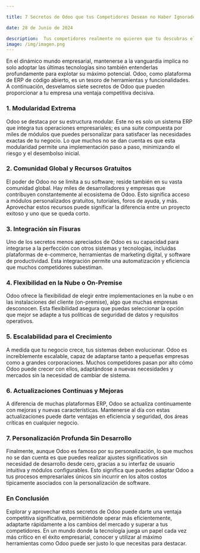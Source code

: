 ```yaml
---

title: 7 Secretos de Odoo que tus Competidores Desean no Haber Ignorado

date: 28 de Junio de 2024

description:  Tus competidores realmente no quieren que tu descubras el potecial que hay detrás de esta herramienta.
image: /img/imagen.png
---
```


En el dinámico mundo empresarial, mantenerse a la vanguardia implica no solo adoptar las últimas tecnologías sino también entenderlas profundamente para explotar su máximo potencial. Odoo, como plataforma de ERP de código abierto, es un tesoro de herramientas y funcionalidades. A continuación, desvelamos siete secretos de Odoo que pueden proporcionar a tu empresa una ventaja competitiva decisiva.

### **1. Modularidad Extrema**

Odoo se destaca por su estructura modular. Este no es solo un sistema ERP que integra tus operaciones empresariales; es una suite compuesta por miles de módulos que puedes personalizar para satisfacer las necesidades exactas de tu negocio. Lo que muchos no se dan cuenta es que esta modularidad permite una implementación paso a paso, minimizando el riesgo y el desembolso inicial.

### **2. Comunidad Global y Recursos Gratuitos**

El poder de Odoo no se limita a su software; reside también en su vasta comunidad global. Hay miles de desarrolladores y empresas que contribuyen constantemente al ecosistema de Odoo. Esto significa acceso a módulos personalizados gratuitos, tutoriales, foros de ayuda, y más. Aprovechar estos recursos puede significar la diferencia entre un proyecto exitoso y uno que se queda corto.

### **3. Integración sin Fisuras**

Uno de los secretos menos apreciados de Odoo es su capacidad para integrarse a la perfección con otros sistemas y tecnologías, incluidas plataformas de e-commerce, herramientas de marketing digital, y software de productividad. Esta integración permite una automatización y eficiencia que muchos competidores subestiman.

### **4. Flexibilidad en la Nube o On-Premise**

Odoo ofrece la flexibilidad de elegir entre implementaciones en la nube o en las instalaciones del cliente (on-premise), algo que muchas empresas desconocen. Esta flexibilidad asegura que puedas seleccionar la opción que mejor se adapte a tus políticas de seguridad de datos y requisitos operativos.

### **5. Escalabilidad para el Crecimiento**

A medida que tu negocio crece, tus sistemas deben evolucionar. Odoo es increíblemente escalable, capaz de adaptarse tanto a pequeñas empresas como a grandes corporaciones. Muchos competidores pasan por alto cómo Odoo puede crecer con ellos, adaptándose a nuevas necesidades y mercados sin la necesidad de cambiar de sistema.

### **6. Actualizaciones Continuas y Mejoras**

A diferencia de muchas plataformas ERP, Odoo se actualiza continuamente con mejoras y nuevas características. Mantenerse al día con estas actualizaciones puede darte ventajas en eficiencia y seguridad, dos áreas críticas en cualquier negocio.

### **7. Personalización Profunda Sin Desarrollo**

Finalmente, aunque Odoo es famoso por su personalización, lo que muchos no se dan cuenta es que puedes realizar ajustes significativos sin necesidad de desarrollo desde cero, gracias a su interfaz de usuario intuitiva y módulos configurables. Esto significa que puedes adaptar Odoo a tus procesos empresariales únicos sin incurrir en los altos costos típicamente asociados con la personalización de software.

### **En Conclusión**

Explorar y aprovechar estos secretos de Odoo puede darte una ventaja competitiva significativa, permitiéndote operar más eficientemente, adaptarte rápidamente a los cambios del mercado y superar a tus competidores. En un mundo donde la tecnología juega un papel cada vez más crítico en el éxito empresarial, conocer y utilizar al máximo herramientas como Odoo puede ser justo lo que necesitas para destacar.
